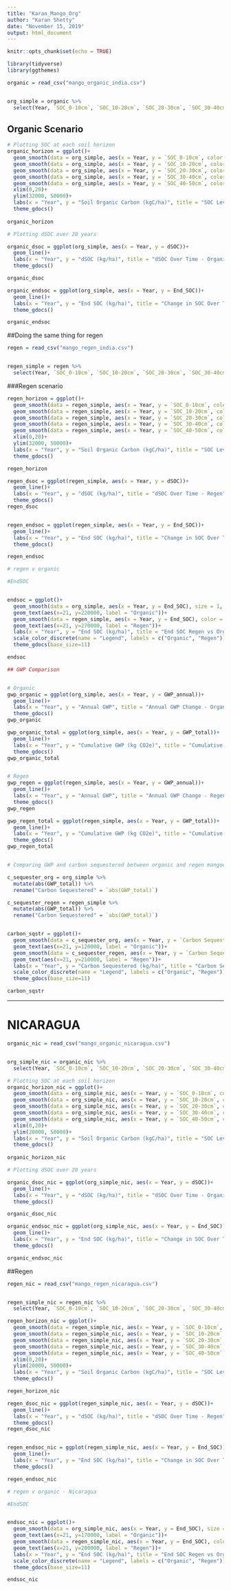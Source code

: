```yaml
---
title: "Karan_Mango_Org"
author: "Karan Shetty"
date: "November 15, 2019"
output: html_document
---
```


```r
knitr::opts_chunk$set(echo = TRUE)
```

```r
library(tidyverse)
library(ggthemes)

organic = read_csv("mango_organic_india.csv")


org_simple = organic %>% 
  select(Year, `SOC_0-10cm`, `SOC_10-20cm`, `SOC_20-30cm`, `SOC_30-40cm`, `SOC_40-50cm`, End_SOC, dSOC, GWP_annual, GWP_total)


```

## Organic Scenario

```r
# Plotting SOC at each soil horizon
organic_horizon = ggplot()+
  geom_smooth(data = org_simple, aes(x = Year, y = `SOC_0-10cm`, color = "SOC 0-10cm"), size = 1, span = 0.7, se = FALSE)+
  geom_smooth(data = org_simple, aes(x = Year, y = `SOC_10-20cm`, color = "SOC 10-20cm"), size = 1, span = 0.7, se=FALSE)+
  geom_smooth(data = org_simple, aes(x = Year, y = `SOC_20-30cm`, color = "SOC 20-30cm"), size = 1, span = 0.7, se=FALSE)+
  geom_smooth(data = org_simple, aes(x = Year, y = `SOC_30-40cm`, color = "SOC 30-40cm"), size = 1, span = 0.7, se=FALSE)+
  geom_smooth(data = org_simple, aes(x = Year, y = `SOC_40-50cm`, color = "SOC 40-50cm"), size = 1, span = 0.7, se=FALSE)+
  xlim(0,20)+
  ylim(32000, 50000)+
  labs(x = "Year", y = "Soil Organic Carbon (kgC/ha)", title = "SOC Levels at each Soil Horizon - Organic")+
  theme_gdocs()
  
organic_horizon

# Plotting dSOC over 20 years

organic_dsoc = ggplot(org_simple, aes(x = Year, y = dSOC))+
  geom_line()+
  labs(x = "Year", y = "dSOC (kg/ha)", title = "dSOC Over Time - Organic")+
  theme_gdocs()

organic_dsoc

organic_endsoc = ggplot(org_simple, aes(x = Year, y = End_SOC))+
  geom_line()+
  labs(x = "Year", y = "End SOC (kg/ha)", title = "Change in SOC Over Time - Organic")+
  theme_gdocs()

organic_endsoc

```

##Doing the same thing for regen

```r

regen = read_csv("mango_regen_india.csv")


regen_simple = regen %>% 
  select(Year, `SOC_0-10cm`, `SOC_10-20cm`, `SOC_20-30cm`, `SOC_30-40cm`, `SOC_40-50cm`, End_SOC, dSOC, GWP_annual, GWP_total)

```

###Regen scenario

```r

regen_horizon = ggplot()+
  geom_smooth(data = regen_simple, aes(x = Year, y = `SOC_0-10cm`, color = "SOC 0-10cm"), size = 1, span = 0.7, se = FALSE)+
  geom_smooth(data = regen_simple, aes(x = Year, y = `SOC_10-20cm`, color = "SOC 10-20cm"), size = 1, span = 0.7, se=FALSE)+
  geom_smooth(data = regen_simple, aes(x = Year, y = `SOC_20-30cm`, color = "SOC 20-30cm"), size = 1, span = 0.7, se=FALSE)+
  geom_smooth(data = regen_simple, aes(x = Year, y = `SOC_30-40cm`, color = "SOC 30-40cm"), size = 1, span = 0.7, se=FALSE)+
  geom_smooth(data = regen_simple, aes(x = Year, y = `SOC_40-50cm`, color = "SOC 40-50cm"), size = 1, span = 0.7, se=FALSE)+
  xlim(0,20)+
  ylim(32000, 50000)+
  labs(x = "Year", y = "Soil Organic Carbon (kgC/ha)", title = "SOC Levels at each Soil Horizon - Regen")+
  theme_gdocs()

regen_horizon

regen_dsoc = ggplot(regen_simple, aes(x = Year, y = dSOC))+
  geom_line()+
  labs(x = "Year", y = "dSOC (kg/ha)", title = "dSOC Over Time - Regen")+
  theme_gdocs()
regen_dsoc


regen_endsoc = ggplot(regen_simple, aes(x = Year, y = End_SOC))+
  geom_line()+
  labs(x = "Year", y = "End SOC (kg/ha)", title = "Change in SOC Over Time - Regen")+
  theme_gdocs()

regen_endsoc

```

```r
# regen v organic

#EndSOC


endsoc = ggplot()+
  geom_smooth(data = org_simple, aes(x = Year, y = End_SOC), size = 1, span=0.7, se=FALSE)+
  geom_text(aes(x=21, y=220000, label = "Organic"))+
  geom_smooth(data = regen_simple, aes(x = Year, y = End_SOC), color = "red", size = 1, span=0.7, se=FALSE)+
  geom_text(aes(x=21, y=270000, label = "Regen"))+
  labs(x = "Year", y = "End SOC (kg/ha)", title = "End SOC Regen vs Organic - India")+
  scale_color_discrete(name = "Legend", labels = c("Organic", "Regen"))+
  theme_gdocs(base_size=11)

endsoc

```

```r

## GWP Comparison


# Organic
gwp_organic = ggplot(org_simple, aes(x = Year, y = GWP_annual))+
  geom_line()+
  labs(x = "Year", y = "Annual GWP", title = "Annual GWP Change - Organic")+
  theme_gdocs()
gwp_organic

gwp_organic_total = ggplot(org_simple, aes(x = Year, y = GWP_total))+
  geom_line()+
  labs(x = "Year", y = "Cumulative GWP (kg CO2e)", title = "Cumulative GWP - Organic")+
  theme_gdocs()
gwp_organic_total


# Regen
gwp_regen = ggplot(regen_simple, aes(x = Year, y = GWP_annual))+
  geom_line()+
  labs(x = "Year", y = "Annual GWP", title = "Annual GWP Change - Regen")+
  theme_gdocs()
gwp_regen

gwp_regen_total = ggplot(regen_simple, aes(x = Year, y = GWP_total))+
  geom_line()+
  labs(x = "Year", y = "Cumulative GWP (kg CO2e)", title = "Cumulative GWP - Regen")+
  theme_gdocs()
gwp_regen_total


# Comparing GWP and carbon sequestered between organic and regen mangoes

c_sequester_org = org_simple %>% 
  mutate(abs(GWP_total)) %>% 
  rename("Carbon Sequestered" = `abs(GWP_total)`)

c_sequester_regen = regen_simple %>% 
  mutate(abs(GWP_total)) %>% 
  rename("Carbon Sequestered" = `abs(GWP_total)`)


carbon_sqstr = ggplot()+
  geom_smooth(data = c_sequester_org, aes(x = Year, y = `Carbon Sequestered`), size = 1, span=0.7, se=FALSE)+
  geom_text(aes(x=21, y=120000, label = "Organic"))+
  geom_smooth(data = c_sequester_regen, aes(x = Year, y = `Carbon Sequestered`), color = "red", size = 1, span=0.7, se=FALSE)+
  geom_text(aes(x=21, y=210000, label = "Regen"))+
  labs(x = "Year", y = "Carbon Sequestered (kg/ha)", title = "Carbon Sequestration of Regen vs Organic - India")+
  scale_color_discrete(name = "Legend", labels = c("Organic", "Regen"))+
  theme_gdocs(base_size=11)

carbon_sqstr

```

-----------------------------------
# NICARAGUA

```r

organic_nic = read_csv("mango_organic_nicaragua.csv")


org_simple_nic = organic_nic %>% 
  select(Year, `SOC_0-10cm`, `SOC_10-20cm`, `SOC_20-30cm`, `SOC_30-40cm`, `SOC_40-50cm`, End_SOC, dSOC)

```

```r
# Plotting SOC at each soil horizon
organic_horizon_nic = ggplot()+
  geom_smooth(data = org_simple_nic, aes(x = Year, y = `SOC_0-10cm`, color = "SOC 0-10cm"), size = 1, span = 0.7, se = FALSE)+
  geom_smooth(data = org_simple_nic, aes(x = Year, y = `SOC_10-20cm`, color = "SOC 10-20cm"), size = 1, span = 0.7, se=FALSE)+
  geom_smooth(data = org_simple_nic, aes(x = Year, y = `SOC_20-30cm`, color = "SOC 20-30cm"), size = 1, span = 0.7, se=FALSE)+
  geom_smooth(data = org_simple_nic, aes(x = Year, y = `SOC_30-40cm`, color = "SOC 30-40cm"), size = 1, span = 0.7, se=FALSE)+
  geom_smooth(data = org_simple_nic, aes(x = Year, y = `SOC_40-50cm`, color = "SOC 40-50cm"), size = 1, span = 0.7, se=FALSE)+
  xlim(0,20)+
  ylim(20000, 50000)+
  labs(x = "Year", y = "Soil Organic Carbon (kgC/ha)", title = "SOC Levels at each Soil Horizon - Organic")+
  theme_gdocs()
  
organic_horizon_nic

# Plotting dSOC over 20 years

organic_dsoc_nic = ggplot(org_simple_nic, aes(x = Year, y = dSOC))+
  geom_line()+
  labs(x = "Year", y = "dSOC (kg/ha)", title = "dSOC Over Time - Organic")+
  theme_gdocs()

organic_dsoc_nic

organic_endsoc_nic = ggplot(org_simple_nic, aes(x = Year, y = End_SOC))+
  geom_line()+
  labs(x = "Year", y = "End SOC (kg/ha)", title = "Change in SOC Over Time - Organic")+
  theme_gdocs()

organic_endsoc_nic


```


##Regen
```r
regen_nic = read_csv("mango_regen_nicaragua.csv")


regen_simple_nic = regen_nic %>% 
  select(Year, `SOC_0-10cm`, `SOC_10-20cm`, `SOC_20-30cm`, `SOC_30-40cm`, `SOC_40-50cm`, End_SOC, dSOC)
```

```r

regen_horizon_nic = ggplot()+
  geom_smooth(data = regen_simple_nic, aes(x = Year, y = `SOC_0-10cm`, color = "SOC 0-10cm"), size = 1, span = 0.7, se = FALSE)+
  geom_smooth(data = regen_simple_nic, aes(x = Year, y = `SOC_10-20cm`, color = "SOC 10-20cm"), size = 1, span = 0.7, se=FALSE)+
  geom_smooth(data = regen_simple_nic, aes(x = Year, y = `SOC_20-30cm`, color = "SOC 20-30cm"), size = 1, span = 0.7, se=FALSE)+
  geom_smooth(data = regen_simple_nic, aes(x = Year, y = `SOC_30-40cm`, color = "SOC 30-40cm"), size = 1, span = 0.7, se=FALSE)+
  geom_smooth(data = regen_simple_nic, aes(x = Year, y = `SOC_40-50cm`, color = "SOC 40-50cm"), size = 1, span = 0.7, se=FALSE)+
  xlim(0,20)+
  ylim(20000, 50000)+
  labs(x = "Year", y = "Soil Organic Carbon (kgC/ha)", title = "SOC Levels at each Soil Horizon - Regen")+
  theme_gdocs()

regen_horizon_nic

regen_dsoc_nic = ggplot(regen_simple_nic, aes(x = Year, y = dSOC))+
  geom_line()+
  labs(x = "Year", y = "dSOC (kg/ha)", title = "dSOC Over Time - Regen")+
  theme_gdocs()
regen_dsoc_nic


regen_endsoc_nic = ggplot(regen_simple_nic, aes(x = Year, y = End_SOC))+
  geom_line()+
  labs(x = "Year", y = "End SOC (kg/ha)", title = "Change in SOC Over Time - Regen")+
  theme_gdocs()

regen_endsoc_nic

```


```r
# regen v organic - Nicaragua

#EndSOC


endsoc_nic = ggplot()+
  geom_smooth(data = org_simple_nic, aes(x = Year, y = End_SOC), size = 1, span=0.7, se=FALSE)+
  geom_text(aes(x=21, y=170000, label = "Organic"))+
  geom_smooth(data = regen_simple_nic, aes(x = Year, y = End_SOC), color = "red", size = 1, span=0.7, se=FALSE)+
  geom_text(aes(x=21, y=200000, label = "Regen"))+
  labs(x = "Year", y = "End SOC (kg/ha)", title = "End SOC Regen vs Organic - Nicaragua")+
  scale_color_discrete(name = "Legend", labels = c("Organic", "Regen"))+
  theme_gdocs(base_size=11)

endsoc_nic
```



